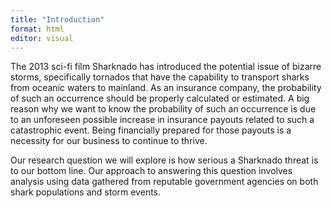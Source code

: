 ```yaml
---
title: "Introduction"
format: html
editor: visual
---
```


The 2013 sci-fi film Sharknado has introduced the potential issue of bizarre storms, specifically tornados that have the capability to transport sharks from oceanic waters to mainland. As an insurance company, the probability of such an occurrence should be properly calculated or estimated. A big reason why we want to know the probability of such an occurrence is due to an unforeseen possible increase in insurance payouts related to such a catastrophic event. Being financially prepared for those payouts is a necessity for our business to continue to thrive.

Our research question we will explore is how serious a Sharknado threat is to our bottom line. Our approach to answering this question involves analysis using data gathered from reputable government agencies on both shark populations and storm events.

